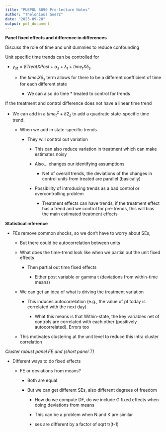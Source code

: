 ```yaml
---
title: "PUBPOL 6090 Pre-lecture Notes"
author: "Thelonious Goerz"
date: "2023-09-28"
output: pdf_document
---
```


**Panel fixed effects and difference in differences**

Discuss the role of time and unit dummies to reduce confounding

Unit specific time trends can be controlled for

-   $y_{st} = \beta Treat X Post + \alpha_s + \lambda_t + time_t X \delta_s$

    -   the $time_t X \delta_s$ term allows for there to be a different coefficient of time for each different state

        -   We can also do time \* treated to control for trends

If the treatment and control difference does not have a linear time trend

-   We can add in a $time_t^2 + \delta2_s$ to add a quadratic state-specific time trend.

    -   When we add in state-specific trends

        -   They will control out variation

            -   This can also reduce variation in treatment which can make estimates noisy

            -   Also... changes our identifying assumptions

                -   Net of overall trends, the deviations of the changes in control units from treated are parallel (basically)

            -   Possibility of introducing trends as a bad control or overcontrolling problem

                -   Treatment effects can have trends, if the treatment effect has a trend and we control for pre-trends, this will bias the main estimated treatment effects

**Statistical inference**

-   FEs remove common shocks, so we don't have to worry about SEs,

    -   But there could be autocorrelation between units

    -   What does the time-trend look like when we partial out the unit fixed effects

        -   Then partial out time fixed effects

            -   Either post variable or gamma t (deviations from within-time means)

    -   We can get an idea of what is driving the treatment variation

        -   This induces autocorrelation (e.g., the value of pt today is correlated with the next day)

            -   What this means is that Within-state, the key variables net of controls are correlated with each other (positively autocorrelated). Errors too

    -   This motivates clustering at the unit level to reduce this intra cluster correlation

*Cluster robust panel FE and (short panel T)*

-   Different ways to do fixed effects

    -   FE or deviations from means?

        -   Both are equal

        -   But we can get different SEs, also different degrees of freedom

            -   How do we compute DF, do we include G fixed effects when doing deviations from means

            -   This can be a problem when N and K are similar

            -   ses are different by a factor of sqrt t/(t-1)

